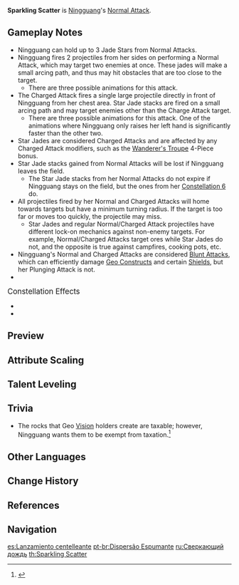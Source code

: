{{Talent Infobox
|image         = Talent Sparkling Scatter.png
|character     = Ningguang
|type          = Normal Attack
|info          = '''Normal Attack'''<br />Shoots gems that deal {{Color|Geo DMG}}.<br />Upon hit, this grants Ningguang 1 Star Jade.<br /><br />'''Charged Attack'''<br />Consumes a certain amount of stamina to fire off a giant gem that deals {{Color|Geo DMG}}.<br />If Ningguang has any Star Jades, unleashing a Charged Attack will cause the Star Jades to be fired at the enemy as well, dealing additional DMG.<br /><br />'''Plunging Attack'''<br />Gathering the might of Geo, Ningguang plunges towards the ground from mid-air, damaging all opponents in her path. Deals {{Color|AoE Geo DMG}} upon impact with the ground.
|hit1          = 28.0–53.3% ×2
|charged       = 174–331%
|charged_attr2 = DMG per Star Jade
|charged2      = 49.6–94.4%
|chargedStamina= 50
|plunge        = 56.8–120.3%
|plungeLow     = 114–240%
|plungeHigh    = 142–300%
|utility1      = Charged Attack
|scale_att1    = ATK
}}
'''Sparkling Scatter''' is [[Ningguang]]'s [[Normal Attack]].

==Gameplay Notes==
* Ningguang can hold up to 3 Jade Stars from Normal Attacks.
* Ningguang fires 2 projectiles from her sides on performing a Normal Attack, which may target two enemies at once. These jades will make a small arcing path, and thus may hit obstacles that are too close to the target.
** There are three possible animations for this attack.
* The Charged Attack fires a single large projectile directly in front of Ningguang from her chest area. Star Jade stacks are fired on a small arcing path and may target enemies other than the Charge Attack target.
** There are three possible animations for this attack. One of the animations where Ningguang only raises her left hand is significantly faster than the other two.
* Star Jades are considered Charged Attacks and are affected by any Charged Attack modifiers, such as the [[Wanderer's Troupe]] 4-Piece bonus.
* Star Jade stacks gained from Normal Attacks will be lost if Ningguang leaves the field.
** The Star Jade stacks from her Normal Attacks do not expire if Ningguang stays on the field, but the ones from her [[Grandeur Be the Seven Stars|Constellation 6]] do.
* All projectiles fired by her Normal and Charged Attacks will home towards targets but have a minimum turning radius. If the target is too far or moves too quickly, the projectile may miss.
** Star Jades and regular Normal/Charged Attack projectiles have different lock-on mechanics against non-enemy targets. For example, Normal/Charged Attacks target ores while Star Jades do not, and the opposite is true against campfires, cooking pots, etc.
* Ningguang's Normal and Charged Attacks are considered [[Blunt Attack]]s, which can efficiently damage [[Geo Constructs]] and certain [[Shields]], but her Plunging Attack is not.
* {{TalentNote|character=Ningguang|talent=Sparkling Scatter|ascension|1|Backup Plan}}

;<big>Constellation Effects</big>
*{{TalentNote|constellation|1|Piercing Fragments}}
*{{TalentNote|constellation|6|Grandeur Be the Seven Stars}}

==Preview==
{{Preview
|file1    = Sparkling Scatter Normal Preview
|caption1 = Normal Attack

|file2    = Sparkling Scatter Charged Preview
|caption2 = Charged Attack

|file3    = Sparkling Scatter Star Jades Preview
|caption3 = 3 Star Jades being fired with a Charged Attack

|file4    = Sparkling Scatter Plunge Preview
|caption4 = Plunge Attack
}}
{{clr}}

==Attribute Scaling==
{{Talent Scaling
|talentType=Normal Attack
|levels=11
|order=hit1,charged_title,charged,dmgperstarjade,stamina,plunge_title,plunge,plungelow,plungehigh
|titles=Normal Attack DMG (%),Charged Attack,Charged Attack DMG (%),DMG per Star Jade (%),Charged Attack Stamina Cost,Plunging Attack,Plunge DMG (%),Low Plunge DMG (%),High Plunge DMG (%)
|hit1_1=28×2
|hit1_2=30.1×2
|hit1_3=32.2×2
|hit1_4=35×2
|hit1_5=37.1×2
|hit1_6=39.2×2
|hit1_7=42×2
|hit1_8=44.8×2
|hit1_9=47.6×2
|hit1_10=50.4×2
|hit1_11=53.31×2
|charged_1=174.08
|charged_2=187.14
|charged_3=200.19
|charged_4=217.6
|charged_5=230.66
|charged_6=243.71
|charged_7=261.12
|charged_8=278.53
|charged_9=295.94
|charged_10=313.34
|charged_11=331.45
|dmgperstarjade_1=49.6
|dmgperstarjade_2=53.32
|dmgperstarjade_3=57.04
|dmgperstarjade_4=62
|dmgperstarjade_5=65.72
|dmgperstarjade_6=69.44
|dmgperstarjade_7=74.4
|dmgperstarjade_8=79.36
|dmgperstarjade_9=84.32
|dmgperstarjade_10=89.28
|dmgperstarjade_11=94.44
|stamina=50
|plunge_1=56.83
|plunge_2=61.45
|plunge_3=66.08
|plunge_4=72.69
|plunge_5=77.31
|plunge_6=82.6
|plunge_7=89.87
|plunge_8=97.14
|plunge_9=104.41
|plunge_10=112.34
|plunge_11=120.27
|plungelow_1=113.63
|plungelow_2=122.88
|plungelow_3=132.13
|plungelow_4=145.35
|plungelow_5=154.59
|plungelow_6=165.17
|plungelow_7=179.7
|plungelow_8=194.23
|plungelow_9=208.77
|plungelow_10=224.62
|plungelow_11=240.48
|plungehigh_1=141.93
|plungehigh_2=153.49
|plungehigh_3=165.04
|plungehigh_4=181.54
|plungehigh_5=193.1
|plungehigh_6=206.3
|plungehigh_7=224.45
|plungehigh_8=242.61
|plungehigh_9=260.76
|plungehigh_10=280.57
|plungehigh_11=300.37
}}

==Talent Leveling==
{{Talent Upgrade|Ningguang}}

==Trivia==
* The rocks that Geo [[Vision]] holders create are taxable; however, Ningguang wants them to be exempt from taxation.<ref>{{Ref/Quest|Rite of Descension}}</ref>

==Other Languages==
{{Other Languages
|en      = Sparkling Scatter
|zhs     = 千金掷
|zhs_rm  = Qiānjīn Zhì
|zht     = 千金擲
|zht_rm  = Qiānjīn Zhí
|zh_tl   = Throwing a Thousand Pieces of Gold
|ja      = 千金擲
|ja_rm   = Senkinteki{{Assumed}}
|ja_tl   = Throwing Thousand Pieces of Gold{{Sino}}
|ko      = 천금투
|ko_rm   = Cheongeumtu
|ko_tl   = Throwing Lots of Money
|es      = Lanzamiento centelleante
|es_tl   = Sparkling Launch
|fr      = Géo-dispersion
|fr_tl   = Geo-Scattering
|ru      = Сверкающий дождь
|ru_tl   = 
|th      = Sparkling Scatter
|vi      = Ngàn Vàng Lấp Lánh
|vi_tl   = Thousand Sparkling Gold
|de      = Teure Geschosse
|de_tl   = Expensive Projectiles
|id      = Sparkling Scatter
|pt      = Dispersão Espumante
|pt_tl   = 
}}

==Change History==
{{Change History|1.0}}

==References==
{{Reflist}}

==Navigation==
{{Talent Navbox|Ningguang}}

[[es:Lanzamiento centelleante]]
[[pt-br:Dispersão Espumante]]
[[ru:Сверкающий дождь]]
[[th:Sparkling Scatter]]